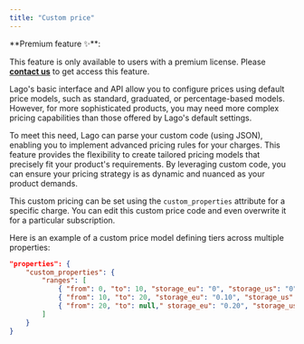 ```yaml
---
title: "Custom price"
---
```


<Info>
**Premium feature ✨**:

This feature is only available to users with a premium license. Please **[contact us](mailto:hello@getlago.com)** to get access this feature.
</Info>

Lago's basic interface and API allow you to configure prices using default price models, such as standard, graduated, or percentage-based models. 
However, for more sophisticated products, you may need more complex pricing capabilities than those offered by Lago's default settings.

To meet this need, Lago can parse your custom code (using JSON), enabling you to implement advanced pricing rules for your charges. 
This feature provides the flexibility to create tailored pricing models that precisely fit your product's requirements. 
By leveraging custom code, you can ensure your pricing strategy is as dynamic and nuanced as your product demands.

This custom pricing can be set using the `custom_properties` attribute for a specific charge. 
You can edit this custom price code and even overwrite it for a particular subscription.

Here is an example of a custom price model defining tiers across multiple properties:
```json
"properties": {
    "custom_properties": {
        "ranges": [
            { "from": 0, "to": 10, "storage_eu": "0", "storage_us": "0", "storage_asia": "0" },
            { "from": 10, "to": 20, "storage_eu": "0.10", "storage_us": "0.20", "storage_asia": "0.30" },
            { "from": 20, "to": null," storage_eu": "0.20", "storage_us": "0.30", "storage_asia": "0.40" }
        ]
    }
}
```